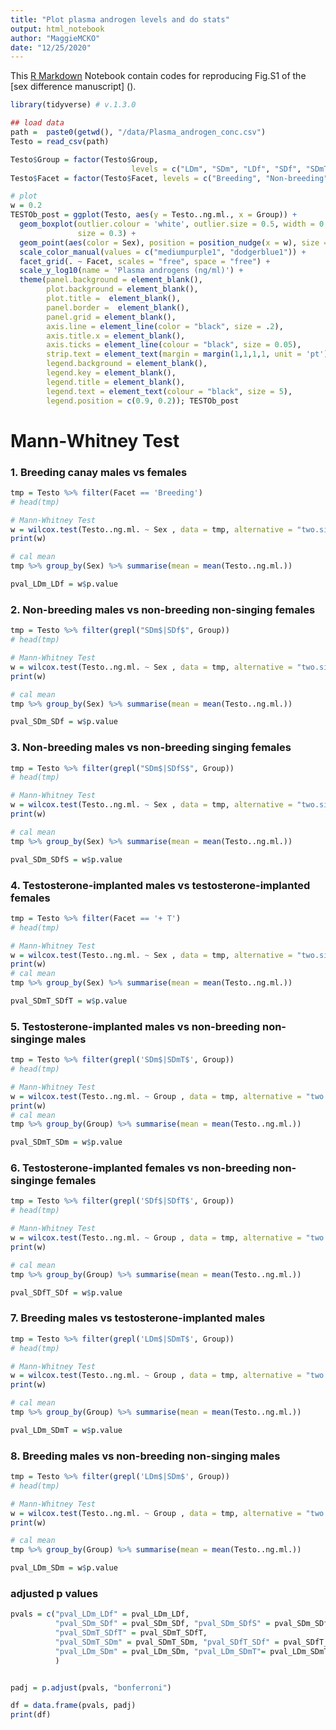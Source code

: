 ```yaml
---
title: "Plot plasma androgen levels and do stats"
output: html_notebook
author: "MaggieMCKO"
date: "12/25/2020"
---
```


This [R Markdown](http://rmarkdown.rstudio.com) Notebook contain codes for reproducing Fig.S1 of the [sex difference manuscript] ().


```r

library(tidyverse) # v.1.3.0

## load data
path =  paste0(getwd(), "/data/Plasma_androgen_conc.csv")
Testo = read_csv(path)

Testo$Group = factor(Testo$Group, 
                           levels = c("LDm", "SDm", "LDf", "SDf", "SDmT", "SDfT", "SDfS" ))
Testo$Facet = factor(Testo$Facet, levels = c("Breeding", "Non-breeding", "+ T"))

# plot
w = 0.2
TESTOb_post = ggplot(Testo, aes(y = Testo..ng.ml., x = Group)) + 
  geom_boxplot(outlier.colour = 'white', outlier.size = 0.5, width = 0.2,
               size = 0.3) + 
  geom_point(aes(color = Sex), position = position_nudge(x = w), size = 0.5) +
  scale_color_manual(values = c("mediumpurple1", "dodgerblue1")) +
  facet_grid(. ~ Facet, scales = "free", space = "free") +
  scale_y_log10(name = 'Plasma androgens (ng/ml)') +
  theme(panel.background = element_blank(),
        plot.background = element_blank(), 
        plot.title =  element_blank(), 
        panel.border =  element_blank(), 
        panel.grid = element_blank(),
        axis.line = element_line(color = "black", size = .2),
        axis.title.x = element_blank(),
        axis.ticks = element_line(colour = "black", size = 0.05),
        strip.text = element_text(margin = margin(1,1,1,1, unit = 'pt') ),
        legend.background = element_blank(),
        legend.key = element_blank(),
        legend.title = element_blank(),
        legend.text = element_text(colour = "black", size = 5),
        legend.position = c(0.9, 0.2)); TESTOb_post

```
# Mann-Whitney Test
### 1. Breeding canay males vs females
```r
tmp = Testo %>% filter(Facet == 'Breeding')
# head(tmp)

# Mann-Whitney Test
w = wilcox.test(Testo..ng.ml. ~ Sex , data = tmp, alternative = "two.sided")
print(w)

# cal mean 
tmp %>% group_by(Sex) %>% summarise(mean = mean(Testo..ng.ml.))

pval_LDm_LDf = w$p.value

```
### 2. Non-breeding males vs non-breeding non-singing females
```r
tmp = Testo %>% filter(grepl("SDm$|SDf$", Group))
# head(tmp)

# Mann-Whitney Test
w = wilcox.test(Testo..ng.ml. ~ Sex , data = tmp, alternative = "two.sided")
print(w)

# cal mean 
tmp %>% group_by(Sex) %>% summarise(mean = mean(Testo..ng.ml.))

pval_SDm_SDf = w$p.value
```


### 3. Non-breeding males vs non-breeding singing females
```r
tmp = Testo %>% filter(grepl("SDm$|SDfS$", Group))
# head(tmp)

# Mann-Whitney Test
w = wilcox.test(Testo..ng.ml. ~ Sex , data = tmp, alternative = "two.sided")
print(w)

# cal mean 
tmp %>% group_by(Sex) %>% summarise(mean = mean(Testo..ng.ml.))

pval_SDm_SDfS = w$p.value

```

### 4. Testosterone-implanted males vs testosterone-implanted females
```r
tmp = Testo %>% filter(Facet == '+ T')
# head(tmp)

# Mann-Whitney Test
w = wilcox.test(Testo..ng.ml. ~ Sex , data = tmp, alternative = "two.sided")
print(w)
# cal mean 
tmp %>% group_by(Sex) %>% summarise(mean = mean(Testo..ng.ml.))

pval_SDmT_SDfT = w$p.value

```

### 5. Testosterone-implanted males vs non-breeding non-singinge males
```r
tmp = Testo %>% filter(grepl('SDm$|SDmT$', Group))
# head(tmp)

# Mann-Whitney Test
w = wilcox.test(Testo..ng.ml. ~ Group , data = tmp, alternative = "two.sided")
print(w)
# cal mean 
tmp %>% group_by(Group) %>% summarise(mean = mean(Testo..ng.ml.))

pval_SDmT_SDm = w$p.value

```

### 6. Testosterone-implanted females vs non-breeding non-singinge females
```r
tmp = Testo %>% filter(grepl('SDf$|SDfT$', Group))
# head(tmp)

# Mann-Whitney Test
w = wilcox.test(Testo..ng.ml. ~ Group , data = tmp, alternative = "two.sided")
print(w)

# cal mean 
tmp %>% group_by(Group) %>% summarise(mean = mean(Testo..ng.ml.))

pval_SDfT_SDf = w$p.value

```

### 7. Breeding males vs testosterone-implanted males
```r
tmp = Testo %>% filter(grepl('LDm$|SDmT$', Group))
# head(tmp)

# Mann-Whitney Test
w = wilcox.test(Testo..ng.ml. ~ Group , data = tmp, alternative = "two.sided")
print(w)

# cal mean 
tmp %>% group_by(Group) %>% summarise(mean = mean(Testo..ng.ml.))

pval_LDm_SDmT = w$p.value

```


### 8. Breeding males vs non-breeding non-singing males
```r
tmp = Testo %>% filter(grepl('LDm$|SDm$', Group))
# head(tmp)

# Mann-Whitney Test
w = wilcox.test(Testo..ng.ml. ~ Group , data = tmp, alternative = "two.sided")
print(w)

# cal mean 
tmp %>% group_by(Group) %>% summarise(mean = mean(Testo..ng.ml.))

pval_LDm_SDm = w$p.value

```

### adjusted p values
```r
pvals = c("pval_LDm_LDf" = pval_LDm_LDf, 
          "pval_SDm_SDf" = pval_SDm_SDf, "pval_SDm_SDfS" = pval_SDm_SDfS, 
          "pval_SDmT_SDfT" = pval_SDmT_SDfT, 
          "pval_SDmT_SDm" = pval_SDmT_SDm, "pval_SDfT_SDf" = pval_SDfT_SDf,
          "pval_LDm_SDm" = pval_LDm_SDm, "pval_LDm_SDmT"= pval_LDm_SDmT
          )


padj = p.adjust(pvals, "bonferroni")

df = data.frame(pvals, padj)
print(df)
```

